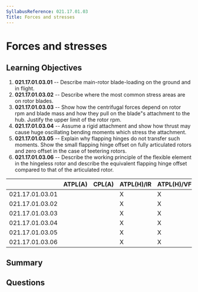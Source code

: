 ```yaml
---
SyllabusReference: 021.17.01.03
Title: Forces and stresses
---
```


# Forces and stresses

## Learning Objectives

1. **021.17.01.03.01** -- Describe main-rotor blade-loading on the ground and in
   flight.
2. **021.17.01.03.02** -- Describe where the most common stress areas are on rotor
   blades.
3. **021.17.01.03.03** -- Show how the centrifugal forces depend on rotor rpm and
   blade mass and how they pull on the blade"s attachment to the hub. Justify
   the upper limit of the rotor rpm.
4. **021.17.01.03.04** -- Assume a rigid attachment and show how thrust may cause
   huge oscillating bending moments which stress the attachment.
5. **021.17.01.03.05** -- Explain why flapping hinges do not transfer such
   moments. Show the small flapping hinge offset on fully articulated rotors and
   zero offset in the case of teetering rotors.
6. **021.17.01.03.06** -- Describe the working principle of the flexible element
   in the hingeless rotor and describe the equivalent flapping hinge offset
   compared to that of the articulated rotor.

|                 | ATPL(A) | CPL(A) | ATPL(H)/IR | ATPL(H)/VFR | CPL(H) | IR  | CBIR(A) |
| --------------- | ------- | ------ | ---------- | ----------- | ------ | --- | ------- |
| 021.17.01.03.01 |         |        | X          | X           | X      |     |         |
| 021.17.01.03.02 |         |        | X          | X           | X      |     |         |
| 021.17.01.03.03 |         |        | X          | X           | X      |     |         |
| 021.17.01.03.04 |         |        | X          | X           | X      |     |         |
| 021.17.01.03.05 |         |        | X          | X           | X      |     |         |
| 021.17.01.03.06 |         |        | X          | X           | X      |     |         |

## Summary

## Questions
